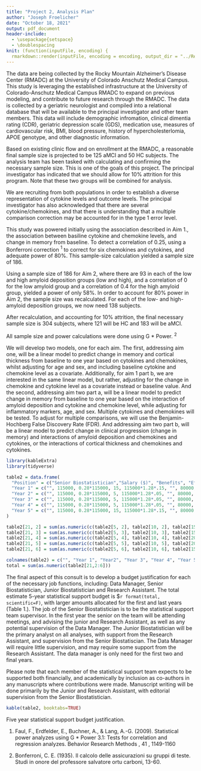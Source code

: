 ```yaml
---
title: "Project 2, Analysis Plan"
author: "Joseph Froelicher"
date: "October 18, 2021"
output: pdf_document
header-include:
  - \usepackage{setspace}
  - \doublespacing
knit: (function(inputFile, encoding) {
  rmarkdown::render(inputFile, encoding = encoding, output_dir = "../Reports") })
---
```


\section{Introduction}
\begin{doublespace}
The purpose of this analysis is to develop an analysis plan and perform sample size calculations for a research grand involving Alzheimer's disease (AD). The goal of the grant is to examine the relationship between inflammation, AD pathology, and cognitive decline over time. The research team would like to have an analysis plan and sample size justification for two particular aims. The aims are as follows:

1. Evaluate longitudinal associations between markers of peripheral inflammation, cognition, and brain structure in Amnestic Mild Cognitive Impairment (aMCI).

2. Examine how markers of peripheral inflammation impact the relationship between AD pathology and clinical progression of aMCI.

The investigative team is interested in a longitudinal evaluation (from baseline to one year follow-up) of innate immune system-associated mechanisms of cognitive decline in aMCI.
\end{doublespace}
\section{Data}

The data are being collected by the Rocky Mountain Alzheimer's Disease Center (RMADC) at the University of Colorado Anschutz Medical Campus. This study is leveraging the established infrastructure at the University of Colorado-Anschutz Medical Campus RMADC to expand on previous modeling, and contribute to future research through the RMADC. The data is collected by a geriatric neurologist and compiled into a relational database that will be available to the principal investigator and other team members. This data will include demographic infromation, clinical dimentia rating (CDR), geriatric depression scale (GDS), medication use, measures of cardiovascular risk, BMI, blood pressure, history of hypercholesterlomia, APOE genotype, and other diagnostic information.

Based on existing clinic flow and on enrollment at the RMADC, a reasonable final sample size is projected to be 125 aMCI and 50 HC subjects. The analysis team has been tasked with calculating and confirming the necessary sample size. This is one of the goals of this project. The principal investigator has indicated that we should allow for 10% attrition for this program. Note that these two groups will be combined for analysis. 

We are recruiting from both populations in order to establish a diverse representation of cytokine levels and outcome levels. The principal investigator has also acknowledged that there are several cytokine/chemokines, and that there is understanding that a multiple comparison correction may be accounted for in the type 1 error level.

\section{Sample Size Justification}

This study was powered initially using the association described in Aim 1., the association between basiline cytokine and chemokine levels, and change in memory from baseline. To detect a correlation of 0.25, using a Bonferroni correction $^1$ to correct for six chemokines and cytokines, and adequate power of $80$%. This sample-size calculation yielded a sample size of 186.

Using a sample size of 186 for Aim 2, where there are 93 in each of the low and high amyloid deposition groups (low and high), and a correlation of 0 for the low amyloid group and a correlation of 0.4 for the high amyloid group, yielded a power of only $58$%. In order to account for $80$% power in Aim 2, the sample size was recalculated. For each of the low- and high-amyloid deposition groups, we now need 138 subjects.

After recalculation, and accounting for $10$% attrition, the final necessary sample size is 304 subjects, where 121 will be HC and 183 will be aMCI.

All sample size and power calculations were done using G * Power. $^2$

\section{Analysis Plan}

We will develop two models, one for each aim. The first, addressing aim one, will be a linear model to predict change in memory and cortical thickness from baseline to one year based on cytokines and chemokines, whilst adjusting for age and sex, and including baseline cytokine and chemokine level as a covariate. Additionally, for aim 1 part b, we are interested in the same linear model, but rather, adjusting for the change in chemokine and cytokine level as a covariate instead or baseline value. And the second, addressing aim two part a, will be a linear model to predict change in memory from baseline to one year based on the interaction of amyloid deposition and cytokine and chemokine level, while adjusting for inflammatory markers, age, and sex. Multiple cytokines and chemokines will be tested. To adjust for multiple comparisons, we will use the Benjamin-Hochberg False Discovery Rate (FDR). And addressing aim two part b, will be a linear model to predict change in clinical progression (change in memory) and interactions of amyloid deposition and chemokines and cytokines, or the interactions of cortical thickness and chemokines and cytokines.

\newpage
\section{Budget Justification}


```r
library(kableExtra)
library(tidyverse)

table2 = data.frame(
  "Position" = c("Senior Biostatistician","Salary ($)", "Benefits", "Effort (%)", "Cost", "Junior Biostatistician", "Salary ($)", "Benefits", "Effort (%)", "Cost", "Data Manager","Salary ($)", "Benefits", "Effort (%)", "Cost", "Research Assistant","Salary ($)", "Benefits", "Effort (%)", "Cost", "Total"),
  "Year 1" = c("", 115000, 0.28*115000, 15, 115000*1.28*.15, "", 80000, 0.28*80000, 50, 80000*1.28*.50, "", 65000,  0.28*65000, 50, 65000*1.28*.50, "", 31000, 13000, 50, (31000+13000)*.50, ""),
  "Year 2" = c("", 115000, 0.28*115000, 5, 115000*1.28*.05, "", 80000, 0.28*80000, 25, 80000*1.28*.25, "", 65000,  0.28*65000, 25, 65000*1.28*.25, "", 31000, 13000, 25, (31000+13000)*.25, ""),
  "Year 3" = c("", 115000, 0.28*115000, 5, 115000*1.28*.05, "", 80000, 0.28*80000, 25, 80000*1.28*.25, "", NA,  NA, NA, NA, "", 31000, 13000, 25, (31000+13000)*.25, ""),
  "Year 4" = c("", 115000, 0.28*115000, 5, 115000*1.28*.05, "", 80000, 0.28*80000, 25, 80000*1.28*.25, "", NA,  NA, NA, NA, "", 31000, 13000, 25, (31000+13000)*.25, ""),
  "Year 5" = c("", 115000, 0.28*115000, 15, 115000*1.28*.15, "", 80000, 0.28*80000, 50, 80000*1.28*.50, "",  65000,  0.28*65000, 5, 65000*1.28*.05, "", 31000, 13000, 50, (31000+13000)*.50, "")
)

table2[21, 2] = sum(as.numeric(c(table2[5, 2], table2[10, 2], table2[15, 2], table2[20, 2])))
table2[21, 3] = sum(as.numeric(c(table2[5, 3], table2[10, 3], table2[15, 3], table2[20, 3])))
table2[21, 4] = sum(as.numeric(c(table2[5, 4], table2[10, 4], table2[20, 4])))
table2[21, 5] = sum(as.numeric(c(table2[5, 5], table2[10, 5], table2[20, 5])))
table2[21, 6] = sum(as.numeric(c(table2[5, 6], table2[10, 6], table2[15, 6], table2[20, 6])))

colnames(table2) = c("", "Year 1", "Year2", "Year 3", "Year 4", "Year 5")
total = sum(as.numeric(table2[21,2:6]))

```

The final aspect of this consult is to develop a budget justification for each of the necessary job functions, including: Data Manager, Senior Biostatistician, Junior Biostatistician and Research Assistant. The total estimate 5-year statistical support budget is $`r format(total, scientific=F)`, with larger amounts allocated for the first and last years (Table 1.). The job of the Senior Biostatistician is to be the statistical support team supervisor. In the first year the senior on the team will be attending meetings, and advising the junior and Research Assistant, as well as any potential supervision of the Data Manager. The Junior Biostatistician will be the primary analyst on all analyses, with support from the Research Assistant, and supervision from the Senior Biostatiscian. The Data Manager will require little supervision, and may require some support from the Research Assistant. The data manager is only need for the first two and final years.

Please note that each member of the statistical support team expects to be supported both financially, and academically by inclusion as co-authors in any manuscripts where contributions were made. Manuscript writing will be done primarily by the Junior and Research Assistant, with editorial supervision from the Senior Biostatistician.

```r
kable(table2, booktabs=TRUE)

```
\textbf{Table 1.} Five year statistical support budget justification.

\newpage
\section{References}
1. Faul, F., Erdfelder, E., Buchner, A., & Lang, A.-G. (2009). Statistical power analyzes using G * Power 3.1: Tests for correlation and regression analyzes. Behavior Research Methods , 41 , 1149-1160

2. Bonferroni, C. E. (1935). Il calcolo delle assicurazioni su gruppi di teste. Studi in onore del professore salvatore ortu carboni, 13-60.
